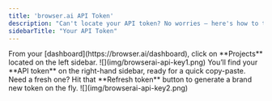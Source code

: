 ```yaml
---
title: 'browser.ai API Token'
description: "Can't locate your API token? No worries — here's how to track it down like a pro."
sidebarTitle: "Your API Token"
---
```

<Steps>
  <Step title="Open dashboard">
    From your [dashboard](https://browser.ai/dashboard), click on **Projects** located on the left sidebar.
    <Frame as="div">
      ![](img/browserai-api-key1.png)
    </Frame>
  </Step>
  <Step title="Copy your Token">
    You’ll find your **API token** on the right-hand sidebar, ready for a quick copy-paste. Need a fresh one? Hit that **Refresh token** button to generate a brand new token on the fly.
    <Frame as="div" style={{width:"80%", height:"auto"}}>
      ![](img/browserai-api-key2.png)
    </Frame>
  </Step>
</Steps>